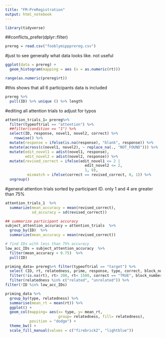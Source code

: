 ```yaml
---
title: "FM-PreRegistration"
output: html_notebook
---
```


```r
library(tidyverse)
```
##conflicts_prefer(dplyr::filter)

```r
prereg = read.csv("fooblymippprereg.csv")
```

#just to see generally what data looks like. not useful
```r
ggplot(data = prereg) +
  geom_histogram(mapping = aes (x = as.numeric(rt)))

range(as.numeric(prereg$rt))
```
#this shows that all 6 participants data is included
```r
prereg %>%
  pull(ID) %>% unique () %>% length
```

#editing all attention trials to adjust for typos
```r
attention_trials_1= prereg%>% 
  filter(typeoftrial == "attention") %>% 
  ##filter(condition == "1") %>%
  select(ID, response, novel1, novel2, correct) %>% 
    rowwise() %>%
  mutate(response = ifelse(is.na(response), "blank", response)) %>%
  mutate(across(c(novel1, novel2), ~ replace_na(., "NOT_FOUND"))) %>% 
  mutate(edit_novel1 = adist(novel1, response),
         edit_novel2 = adist(novel2, response)) %>% 
  mutate(revised_correct = ifelse(edit_novel1 <= 2 |
                                    edit_novel2 <= 2,
                                    1, 0),
          mismatch = ifelse(correct == revised_correct, 0, 1)) %>%
  ungroup()
```

#general attention trials sorted by participant ID. only 1 and 4 are greater than 75%
```r
attention_trials_1  %>% 
  summarize(mean_accuracy = mean(revised_correct), 
            sd_accuracy = sd(revised_correct))

## summarize participant accuracy 
subject_attention_accuracy = attention_trials  %>% 
  group_by(ID)  %>% 
  summarize(mean_accuracy = mean(revised_correct))

# find IDs with less than 75% accuracy
low_acc_IDs = subject_attention_accuracy  %>% 
  filter(mean_accuracy < 0.75)  %>% 
  pull(ID)
```

```r
priming_data= prereg%>% filter(typeoftrial == "target") %>%
  select (ID, rt, relatedness, prime, response, type, correct, block_number, target, correct_key) %>%
  filter(!is.na(rt), rt> 200, rt< 1500, correct == "TRUE", block_number == 1) %>%
  filter(relatedness %in% c("related", "unrelated")) %>%
filter(!ID %in% low_acc_IDs)
```

```r
priming_data %>%
  group_by(type, relatedness) %>%
  summarise(mean_rt = mean(rt)) %>%
  ggplot() +
  geom_col(mapping= aes(x= type, y= mean_rt, 
                        group= relatedness, fill= relatedness),
           position = "dodge") +
  theme_bw() +
  scale_fill_manual(values = c("firebrick2", "lightblue"))
```
